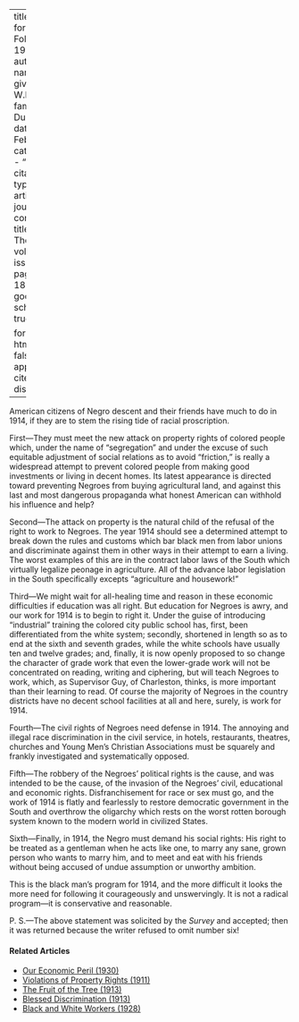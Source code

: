 
---
title: 'Work for Black Folk in 1914'
author:
  - name:
      given: W.E.B.
      family: Du Bois
date: Feb. 1914
categories: 
  - ""
citation: 
  type: article-journal
  container-title: The Crisis
  volume: 7
  issue: 4
  page: 186-187
google-scholar: true

format:
  html:
    toc: false
    appendix-cite-as: display
---


American citizens of Negro descent and their friends have much to do in 1914, if they are to stem the rising tide of racial proscription.

First---They must meet the new attack on property rights of colored people which, under the name of "segregation" and under the excuse of such equitable adjustment of social relations as to avoid "friction," is really a widespread attempt to prevent colored people from making good investments or living in decent homes. Its latest appearance is directed toward preventing Negroes from buying agricultural land, and against this last and most dangerous propaganda what honest American can withhold his influence and help?

Second---The attack on property is the natural child of the refusal of the right to work to Negroes. The year 1914 should see a determined attempt to break down the rules and customs which bar black men from labor unions and discriminate against them in other ways in their attempt to earn a living. The worst examples of this are in the contract labor laws of the South which virtually legalize peonage in agriculture. All of the advance labor legislation in the South specifically excepts "agriculture and housework!"

Third---We might wait for all-healing time and reason in these economic difficulties if education was all right. But education for Negroes is awry, and our work for 1914 is to begin to right it. Under the guise of introducing "industrial" training the colored city public school has, first, been differentiated from the white system; secondly, shortened in length so as to end at the sixth and seventh grades, while the white schools have usually ten and twelve grades; and, finally, it is now openly proposed to so change the character of grade work that even the lower-grade work will not be concentrated on reading, writing and ciphering, but will teach Negroes to work, which, as Supervisor Guy, of Charleston, thinks, is more important than their learning to read. Of course the majority of Negroes in the country districts have no decent school facilities at all and here, surely, is work for 1914.

Fourth---The civil rights of Negroes need defense in 1914. The annoying and illegal race discrimination in the civil service, in hotels, restaurants, theatres, churches and Young Men's Christian Associations must be squarely and frankly investigated and systematically opposed.

Fifth---The robbery of the Negroes' political rights is the cause, and was intended to be the cause, of the invasion of the Negroes' civil, educational and economic rights. Disfranchisement for race or sex must go, and the work of 1914 is flatly and fearlessly to restore democratic government in the South and overthrow the oligarchy which rests on the worst rotten borough system known to the modern world in civilized States.

Sixth---Finally, in 1914, the Negro must demand his social rights: His right to be treated as a gentleman when he acts like one, to marry any sane, grown person who wants to marry him, and to meet and eat with his friends without being accused of undue assumption or unworthy ambition.

This is the black man's program for 1914, and the more difficult it looks the more need for following it courageously and unswervingly. It is not a radical program---it is conservative and reasonable. 	

P. S.---The above statement was solicited by the *Survey* and accepted; then it was returned because the writer refused to omit number six!

<!-- Similar articles start here -->
<div  class="clear-wrap"></div>

#### Related Articles

* [Our Economic Peril (1930)](/Volumes/37/03/our_economic_peril.html)
* [Violations of Property Rights (1911)](/Volumes/02/01/violations.html)
* [The Fruit of the Tree (1913)](/Volumes/06/05/fruit_of_tree.html)
* [Blessed Discrimination (1913)](/Volumes/05/04/blesseddiscrimination.html)
* [Black and White Workers (1928)](/Volumes/35/03/black_and_white_workers.html)

<!-- Similar articles end here -->